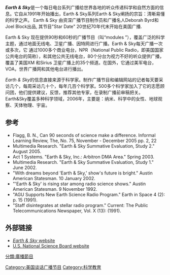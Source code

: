 {{roughtranslation|time=2016-09-17T03:24:59+00:00}}
'''''Earth & Sky'''''是一个每日电台系列广播给世界各地的听众传递科学和自然方面的信息。它自从1991年开始播出，Earth & Sky系列Earth & Sky阐扬的宗旨：清晰易懂的科学之声。 Earth & Sky 由资深广播节目制作员和广播名人Deborah Byrd和Joel Block出品, 其节目"Star Date" 20世纪70年代末开始在美国广播. 

Earth & Sky 现在提供90秒和60秒的广播节目（叫“modules ”），覆盖广泛的科学主题，通过地面无线电、卫星广播、因特网进行广播。Earth & Sky每天广播一次或多次，它 通过1000多个商业电台，NPR（National Public Radio，即美国国家公共电台的简称），和其他公共无线电台，80个分台为视力不好的听众提供广播，覆盖了美国XM 和Sirius 卫星广播上的35个频道。在国外，它通过美军电台，VOA，世界广播网和其他电台进行播出。 

''Earth & Sky''的信息直接来源于科学家。制作广播节目和编辑网站的记者每天要采访几个，每周采访几十个，每年几百个科学家。500多个科学家加入了它的志愿顾问团，他们提供建议，反馈，推荐其他专家，在录制广播前审稿把关。 Earth&Sky覆盖多种科学领域，2006年，主要是：纳米、科学中的女性、地球观察、天体物理、宇宙。

==参考==
*Flagg, B. N., Can 90 seconds of science make a difference. Informal Learning Review, The, No. 75, November - December 2005 pp. 2, 22
*Multimedia Research.  "Earth & Sky Summative Evaluation, Study 2."  August 2005.
*Act 1 Systems.  "Earth & Sky, Inc.: Arbitron DMA Area."  Spring 2003.
*Multimedia Research.  "Earth & Sky Summative Evaluation, Study 1."  June 2002.
*"With dreams beyond 'Earth & Sky,' show's future is bright."  Austin American Statesman.  10 January 2002.
*"'Earth & Sky' is rising star among radio science shows."  Austin American Statesman.  9 November 1992.
*"AGU Supports New Earth Science Radio Program."  Earth in Space 4 (2): p. 15 (1991).
*"Staff disintegrates at stellar radio program."  Current: The Public Telecommunications Newspaper, Vol. X (13):  (1991).

==外部链接==
*[http://www.earthsky.org ''Earth & Sky'' website]{{Wayback|url=http://www.earthsky.org/ |date=20110822130055 }}
*[https://web.archive.org/web/20070421161307/http://www.nsf.gov/nsb/awards/public/public_recipients.htm#2003 U.S. National Science Board website]

{{World Radio Network}}

[[Category:美国谈话广播节目|Category:美国谈话广播节目]]
[[分類:廣播節目|分類:廣播節目]]
[[Category:科学教育|Category:科学教育]]